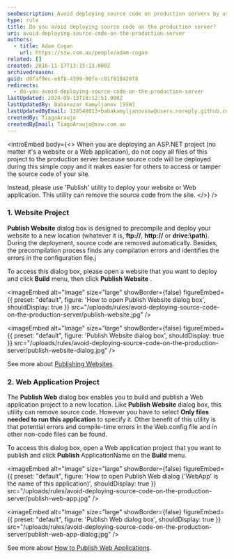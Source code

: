 ```yaml
---
seoDescription: Avoid deploying source code on production servers by using tools like Publish utility to precompile and deploy ASP.NET projects, removing source code and identifying potential errors.
type: rule
title: Do you avoid deploying source code on the production server?
uri: avoid-deploying-source-code-on-the-production-server
authors:
  - title: Adam Cogan
    url: https://ssw.com.au/people/adam-cogan
related: []
created: 2016-11-17T13:15:13.000Z
archivedreason:
guid: d8faf9ec-e8fb-4399-90fe-c01f818420f8
redirects:
  - do-you-avoid-deploying-source-code-on-the-production-server
lastUpdated: 2024-09-13T18:12:51.000Z
lastUpdatedBy: Babanazar Kamyljanov [SSW]
lastUpdatedByEmail: 138548013+babakamyljanovssw@users.noreply.github.com
createdBy: TiagoAraujo
createdByEmail: TiagoAraujo@ssw.com.au
---
```


<introEmbed
  body={<>
When you are deploying an ASP.NET project (no matter it's a website or a Web application), do not copy all files of this project to the production server because source code will be deployed during this simple copy and it makes easier for others to access or tamper the source code of your site.

Instead, please use 'Publish' utility to deploy your website or Web application. This utility can remove the source code from the site.
  </>}
/>
### 1. Website Project

**Publish Website** dialog box is designed to precompile and deploy your website to a new location (whatever it is, **ftp://**, **http://** or **drive:\path**). During the deployment, source code are removed automatically. Besides, the precompilation process finds any compilation errors and identifies the errors in the configuration file.j

To access this dialog box, please open a website that you want to deploy and click **Build** menu, then click **Publish Website** .


<imageEmbed
  alt="Image"
  size="large"
  showBorder={false}
  figureEmbed={{
    preset: "default",
    figure: 'How to open Publish Website dialog box',
    shouldDisplay: true
  }}
  src="/uploads/rules/avoid-deploying-source-code-on-the-production-server/publish-website.jpg"
/>


<imageEmbed
  alt="Image"
  size="large"
  showBorder={false}
  figureEmbed={{
    preset: "default",
    figure: 'Publish Website dialog box',
    shouldDisplay: true
  }}
  src="/uploads/rules/avoid-deploying-source-code-on-the-production-server/publish-website-dialog.jpg"
/>

See more about [Publishing Websites](<https://docs.microsoft.com/en-us/previous-versions/20yh9f1b(v=vs.140?WT.mc_id=DT-MVP-33518)?redirectedfrom=MSDN>).

### 2. Web Application Project

The **Publish Web** dialog box enables you to build and publish a Web application project to a new location. Like **Publish Website** dialog box, this utility can remove source code. However you have to select **Only files needed to run this application** to specify it. Other benefit of this utility is that potential errors and compile-time errors in the Web.config file and in other non-code files can be found.

To access this dialog box, open a Web application project that you want to publish and click **Publish** ApplicationName on the **Build** menu.


<imageEmbed
  alt="Image"
  size="large"
  showBorder={false}
  figureEmbed={{
    preset: "default",
    figure: 'How to open Publish Web dialog (\'WebApp\' is the name of this application)',
    shouldDisplay: true
  }}
  src="/uploads/rules/avoid-deploying-source-code-on-the-production-server/publish-web-app.jpg"
/>


<imageEmbed
  alt="Image"
  size="large"
  showBorder={false}
  figureEmbed={{
    preset: "default",
    figure: 'Publish Web dialog box',
    shouldDisplay: true
  }}
  src="/uploads/rules/avoid-deploying-source-code-on-the-production-server/publish-web-app-dialog.jpg"
/>

See more about [How to Publish Web Applications](<https://docs.microsoft.com/en-us/previous-versions/aspnet/aa983453(v=vs.100?WT.mc_id=DT-MVP-33518)?redirectedfrom=MSDN>).
